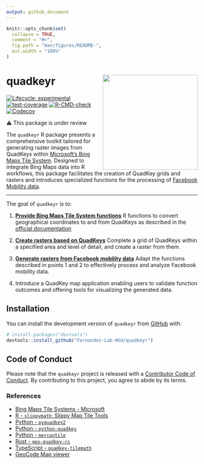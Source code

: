 ```yaml
---
output: github_document
---
```


<!-- README.md is generated from README.Rmd. Please edit that file -->

```r
knitr::opts_chunk$set(
  collapse = TRUE,
  comment = "#>",
  fig.path = "man/figures/README-",
  out.width = "100%"
)
```

# quadkeyr <img src="man/figures/logo.png" align="right" height="250" />


<!-- badges: start -->
[![Lifecycle: experimental](https://img.shields.io/badge/lifecycle-experimental-orange.svg)](https://lifecycle.r-lib.org/articles/stages.html#experimental) [![test-coverage](https://github.com/Fernandez-Lab-WSU/quadkeyr/actions/workflows/test-coverage.yaml/badge.svg)](https://github.com/Fernandez-Lab-WSU/quadkeyr/actions/workflows/test-coverage.yaml) [![R-CMD-check](https://github.com/Fernandez-Lab-WSU/quadkeyr/actions/workflows/check-standard.yaml/badge.svg)](https://github.com/Fernandez-Lab-WSU/quadkeyr/actions/workflows/check-standard.yaml) [![Codecov](https://img.shields.io/codecov/c/github/Fernandez-Lab-WSU/quadkeyr)](https://codecov.io/gh/Fernandez-Lab-WSU/quadkeyr)
<!-- badges: end -->

⚠️ This package is under review

The `quadkeyr` R package presents a comprehensive toolkit tailored for generating 
raster images from QuadKeys within [Microsoft's Bing Maps Tile System](https://learn.microsoft.com/en-us/bingmaps/articles/bing-maps-tile-system). 
Designed to integrate Bing Maps data into R workflows, this package facilitates the creation 
of QuadKey grids and rasters and introduces specialized functions for
the processing of [Facebook Mobility data](https://dataforgood.facebook.com/).

---

The goal of `quadkeyr` is to:  
  
1. [**Provide Bing Maps Tile System functions**](https://fernandez-lab-wsu.github.io/quadkeyr/articles/quadkey_conversion.html)
R functions to convert geographical coordinates 
to and from QuadKeys as described in the [official documentation](https://learn.microsoft.com/en-us/bingmaps/articles/bing-maps-tile-system)  
  
2. [**Create rasters based on QuadKeys**](https://fernandez-lab-wsu.github.io/quadkeyr/articles/get_grid_from_quadkeys.html)
Complete a grid of QuadKeys within a specified area and level of detail, 
and create a raster from them. 
  
3. [**Generate rasters from Facebook mobility data**](https://fernandez-lab-wsu.github.io/quadkeyr/articles/create_rasters_from_grid.html)
Adapt the functions described in points 1 and 2 to effectively process and
analyze Facebook mobility data.  
  
4. Introduce a QuadKey map application enabling users to validate function 
outcomes and offering tools for visualizing the generated data.


## Installation

You can install the development version of `quadkeyr` from [GitHub](https://github.com/) with:

``` r
# install.packages("devtools")
devtools::install_github("Fernandez-Lab-WSU/quadkeyr")
```

## Code of Conduct

Please note that the `quadkeyr` project is released with a [Contributor Code of Conduct](https://contributor-covenant.org/version/2/1/CODE_OF_CONDUCT.html). By contributing to this project, you agree to abide by its terms.

### References
- [Bing Maps Tile Systems - Microsoft](https://learn.microsoft.com/en-us/bingmaps/articles/bing-maps-tile-system)
- [R - `slippymath`: Slippy Map Tile Tools](https://cran.r-project.org/web/packages/slippymath/index.html)
- [Python - `pyquadkey2`](https://docs.muetsch.io/pyquadkey2/)
- [Python - `python-quadkey`](https://github.com/CartoDB/python-quadkey)
- [Python - `mercantile`](https://pypi.org/project/mercantile/)
- [Rust - `geo-quadkey-rs`](https://lib.rs/crates/geo-quadkey-rs)
- [TypeScript - `quadkey-tilemath`](https://github.com/glassonion1/quadkey-tilemath)
- [GeoCode Map viewer](https://tools.9revolution9.com/geo/geocode/)
